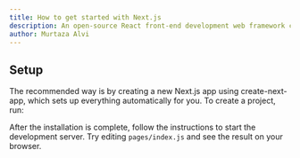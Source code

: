 ```yaml
---
title: How to get started with Next.js
description: An open-source React front-end development web framework created by Vercel.
author: Murtaza Alvi
---
```


## Setup
The recommended way is by creating a new Next.js app using create-next-app, which sets up everything automatically for you. To create a project, run:

<CodeComponent code="npx create-next-app" />

After the installation is complete, follow the instructions to start the development server. Try editing `pages/index.js` and see the result on your browser.

